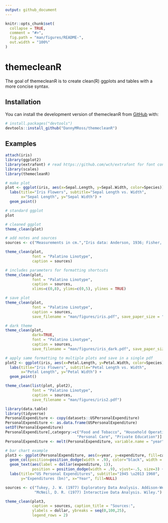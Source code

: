 ```yaml
---
output: github_document
---
```


<!-- README.md is generated from README.Rmd. Please edit that file -->

```r
knitr::opts_chunk$set(
  collapse = TRUE,
  comment = "#>",
  fig.path = "man/figures/README-",
  out.width = "100%"
)
```

# themecleanR

<!-- badges: start -->
<!-- badges: end -->

The goal of themecleanR is to create clean(R) ggplots and tables with a more concise syntax.

## Installation

You can install the development version of themecleanR from [GitHub](https://github.com/) with:

``` r
# install.packages("devtools")
devtools::install_github("DannyMRoss/themecleanR")
```

## Examples

```r
attach(iris)
library(ggplot2)
library(extrafont) # read https://github.com/wch/extrafont for font configuration
library(scales)
library(themecleanR)
```

```r
# make plot
plot <- ggplot(iris, aes(x=Sepal.Length, y=Sepal.Width, color=Species)) +
  labs(title="Iris Flowers", subtitle="Sepal Length vs. Width",
       x="Sepal Length", y="Sepal Width") +
  geom_point()

# standard ggplot
plot

# cleaned ggplot
theme_clean(plot)

# add notes and sources
sources <- c("Measurements in cm.","Iris data: Anderson, 1936; Fisher, 1936.")

theme_clean(plot,
            font = "Palatino Linotype",
            caption = sources)

# includes parameters for formatting shortcuts
theme_clean(plot,
            font = "Palatino Linotype",
            caption = sources,
            xlims=c(0,8), ylims=c(0,5), ylines = TRUE)

# save plot
theme_clean(plot,
            font = "Palatino Linotype",
            caption = sources,
            save_filename = "man/figures/iris.pdf", save_paper_size = "letter", save_orientation = "landscape")

# dark theme
theme_clean(plot,
            dark=TRUE,
            font = "Palatino Linotype",
            caption = sources,
            save_filename = "man/figures/iris_dark.pdf", save_paper_size = "letter", save_orientation = "landscape")

# apply same formatting to multiple plots and save in a single pdf
plot2 <- ggplot(iris, aes(x=Petal.Length, y=Petal.Width, color=Species)) +
  labs(title="Iris Flowers", subtitle="Petal Length vs. Width",
       x="Petal Length", y="Petal Width") +
  geom_point()

theme_clean(list(plot, plot2),
            font = "Palatino Linotype",
            caption = sources,
            save_filename = "man/figures/iris2.pdf")
```


```r
library(data.table)
library(tidyverse)
PersonalExpenditure <- copy(datasets::USPersonalExpenditure)
PersonalExpenditure <- as.data.frame(USPersonalExpenditure)
setDT(PersonalExpenditure)
PersonalExpenditure[,category:=c("Food and Tobacco", "Household Operation", "Medical and Health",
                                "Personal Care", "Private Education")]
PersonalExpenditure <- melt(PersonalExpenditure, variable.name = "year", value.name = "expenditure")
```

```r
# bar chart example
plot3 <- ggplot(PersonalExpenditure, aes(x=year, y=expenditure, fill=category)) +
  geom_col(position=position_dodge(width = .9), color="black", width = .8) +
  geom_text(aes(label = dollar(expenditure, 1)), 
            position = position_dodge(width = .9), vjust=-.5, size=3) +
  labs(title="US Personal Expenditures", subtitle="1945 \u2013 1960",
       y="Expenditures (bn)", x="Year", fill=NULL)

sources <- c("Tukey, J. W. (1977) Exploratory Data Analysis. Addison-Wesley.",
             "McNeil, D. R. (1977) Interactive Data Analysis. Wiley.")

theme_clean(plot3, 
            caption = sources, caption_title = "Sources:", 
            ylabels = dollar, ybreaks = seq(0,100,25),
            legend_rows = 2)
```

